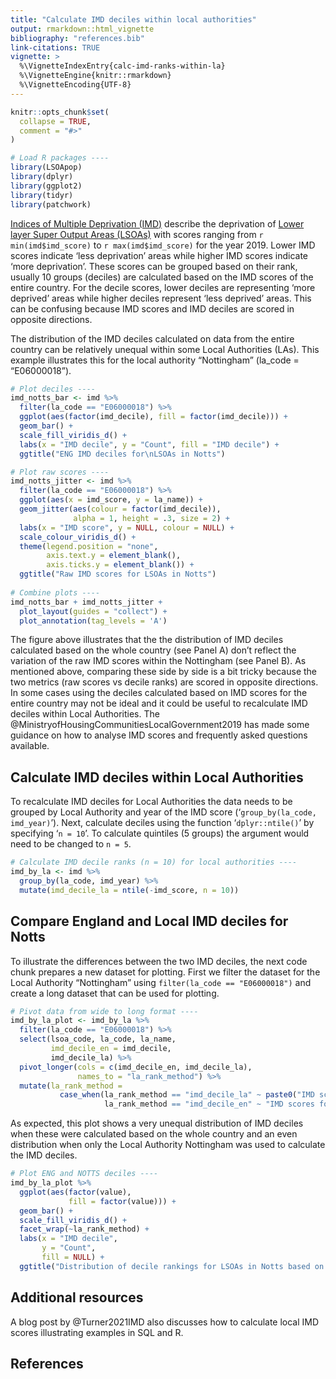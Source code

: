 ```yaml
---
title: "Calculate IMD deciles within local authorities"
output: rmarkdown::html_vignette
bibliography: "references.bib"
link-citations: TRUE
vignette: >
  %\VignetteIndexEntry{calc-imd-ranks-within-la}
  %\VignetteEngine{knitr::rmarkdown}
  %\VignetteEncoding{UTF-8}
---
```


```r
knitr::opts_chunk$set(
  collapse = TRUE,
  comment = "#>"
)
```

```r
# Load R packages ----
library(LSOApop)
library(dplyr)
library(ggplot2)
library(tidyr)
library(patchwork)

```

[Indices of Multiple Deprivation (IMD)](https://www.gov.uk/government/statistics/english-indices-of-deprivation-2019) describe the deprivation of [Lower layer Super Output Areas (LSOAs)](https://data.gov.uk/dataset/c481f2d3-91fc-4767-ae10-2efdf6d58996/lower-layer-super-output-areas-lsoas) with scores ranging from `r min(imd$imd_score)` to `r max(imd$imd_score)` for the year 2019.
Lower IMD scores indicate 'less deprivation' areas while higher IMD scores indicate 'more deprivation'.
These scores can be grouped based on their rank, usually 10 groups (deciles) are calculated based on the IMD scores of the entire country.
For the decile scores, lower deciles are representing 'more deprived' areas while higher deciles represent 'less deprived' areas.
This can be confusing because IMD scores and IMD deciles are scored in opposite directions.

The distribution of the IMD deciles calculated on data from the entire country can be relatively unequal within some Local Authorities (LAs).
This example illustrates this for the local authority "Nottingham" (la_code = "E06000018").

```r
# Plot deciles ----
imd_notts_bar <- imd %>%   
  filter(la_code == "E06000018") %>% 
  ggplot(aes(factor(imd_decile), fill = factor(imd_decile))) +
  geom_bar() +
  scale_fill_viridis_d() +
  labs(x = "IMD decile", y = "Count", fill = "IMD decile") +
  ggtitle("ENG IMD deciles for\nLSOAs in Notts")

# Plot raw scores ----
imd_notts_jitter <- imd %>%   
  filter(la_code == "E06000018") %>% 
  ggplot(aes(x = imd_score, y = la_name)) +
  geom_jitter(aes(colour = factor(imd_decile)),
              alpha = 1, height = .3, size = 2) +
  labs(x = "IMD score", y = NULL, colour = NULL) +
  scale_colour_viridis_d() +
  theme(legend.position = "none",
        axis.text.y = element_blank(),
        axis.ticks.y = element_blank()) +
  ggtitle("Raw IMD scores for LSOAs in Notts")
 
# Combine plots ----
imd_notts_bar + imd_notts_jitter + 
  plot_layout(guides = "collect") +
  plot_annotation(tag_levels = 'A')
```

The figure above illustrates that the the distribution of IMD deciles calculated based on the whole country (see Panel A) don't reflect the variation of the raw IMD scores within the Nottingham (see Panel B).
As mentioned above, comparing these side by side is a bit tricky because the two metrics (raw scores vs decile ranks) are scored in opposite directions.
In some cases using the deciles calculated based on IMD scores for the entire country may not be ideal and it could be useful to recalculate IMD deciles within Local Authorities.
The @MinistryofHousingCommunitiesLocalGovernment2019 has made some guidance on how to analyse IMD scores and frequently asked questions available.

## Calculate IMD deciles within Local Authorities

To recalculate IMD deciles for Local Authorities the data needs to be grouped by Local Authority and year of the IMD score ('`group_by(la_code, imd_year)`').
Next, calculate deciles using the function '`dplyr::ntile()`' by specifying '`n = 10`'.
To calculate quintiles (5 groups) the argument would need to be changed to `n = 5`.

```r
# Calculate IMD decile ranks (n = 10) for local authorities ----
imd_by_la <- imd %>% 
  group_by(la_code, imd_year) %>% 
  mutate(imd_decile_la = ntile(-imd_score, n = 10))
```

## Compare England and Local IMD deciles for Notts 

To illustrate the differences between the two IMD deciles, the next code chunk prepares a new dataset for plotting.
First we filter the dataset for the Local Authority "Nottingham" using `filter(la_code == "E06000018")` and create a long dataset that can be used for plotting.

```r
# Pivot data from wide to long format ----
imd_by_la_plot <- imd_by_la %>% 
  filter(la_code == "E06000018") %>% 
  select(lsoa_code, la_code, la_name, 
         imd_decile_en = imd_decile, 
         imd_decile_la) %>% 
  pivot_longer(cols = c(imd_decile_en, imd_decile_la), 
               names_to = "la_rank_method") %>% 
  mutate(la_rank_method = 
           case_when(la_rank_method == "imd_decile_la" ~ paste0("IMD scores for ", la_name),
                     la_rank_method == "imd_decile_en" ~ "IMD scores for ENG"))
```

As expected, this plot shows a very unequal distribution of IMD deciles when these were calculated based on the whole country and an even distribution when only the Local Authority Nottingham was used to calculate the IMD deciles.

```r
# Plot ENG and NOTTS deciles ----
imd_by_la_plot %>%   
  ggplot(aes(factor(value), 
             fill = factor(value))) +
  geom_bar() +
  scale_fill_viridis_d() +
  facet_wrap(~la_rank_method) +
  labs(x = "IMD decile", 
       y = "Count", 
       fill = NULL) +
  ggtitle("Distribution of decile rankings for LSOAs in Notts based on:")
```


## Additional resources

A blog post by @Turner2021IMD also discusses how to calculate local IMD scores illustrating examples in SQL and R.

## References
